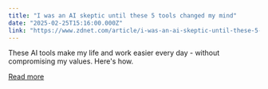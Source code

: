 ```yaml
---
title: "I was an AI skeptic until these 5 tools changed my mind"
date: "2025-02-25T15:16:00.000Z"
link: "https://www.zdnet.com/article/i-was-an-ai-skeptic-until-these-5-tools-changed-my-mind/"
---
```


These AI tools make my life and work easier every day - without compromising my values. Here's how.

[Read more](https://www.zdnet.com/article/i-was-an-ai-skeptic-until-these-5-tools-changed-my-mind/)
